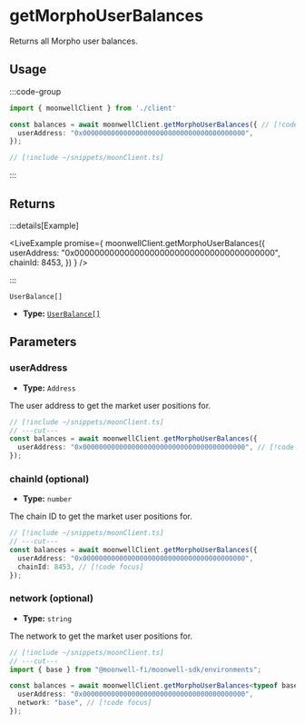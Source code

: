 
# getMorphoUserBalances

Returns all Morpho user balances.

## Usage

:::code-group

```ts twoslash [example.ts]
import { moonwellClient } from './client'

const balances = await moonwellClient.getMorphoUserBalances({ // [!code focus:3]
  userAddress: "0x0000000000000000000000000000000000000000",
});
```

```ts twoslash [client.ts] filename="client.ts"
// [!include ~/snippets/moonClient.ts]
```

:::

## Returns

:::details[Example]

<LiveExample promise={
  moonwellClient.getMorphoUserBalances({
    userAddress: "0x0000000000000000000000000000000000000000",
    chainId: 8453,
  })
} />

:::

```
UserBalance[]
```

- **Type:** [`UserBalance[]`](/docs/glossary/types#morphouserbalance)

## Parameters

### userAddress

- **Type:** `Address`

The user address to get the market user positions for.

```ts twoslash
// [!include ~/snippets/moonClient.ts]
// ---cut---
const balances = await moonwellClient.getMorphoUserBalances({
  userAddress: "0x0000000000000000000000000000000000000000", // [!code focus]
});
```

### chainId (optional)

- **Type:** `number`

The chain ID to get the market user positions for.

```ts twoslash
// [!include ~/snippets/moonClient.ts]
// ---cut---
const balances = await moonwellClient.getMorphoUserBalances({
  userAddress: "0x0000000000000000000000000000000000000000",
  chainId: 8453, // [!code focus]
});
```

<OptionalNetworkParameterInfo />

### network (optional)

- **Type:** `string`

The network to get the market user positions for.

```ts twoslash
// [!include ~/snippets/moonClient.ts]
// ---cut---
import { base } from "@moonwell-fi/moonwell-sdk/environments";

const balances = await moonwellClient.getMorphoUserBalances<typeof base>({
  userAddress: "0x0000000000000000000000000000000000000000",
  network: "base", // [!code focus]
});
```